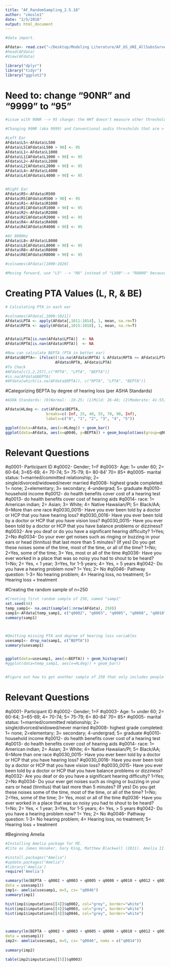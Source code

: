 ```yaml
---
title: "AF_RandomSampling_2.5.18"
author: "cmosle1"
date: "2/5/2018"
output: html_document
---
```


```r
#data import. 

AFdata<- read.csv("~/Desktop/Modeling Literature/AF_US_UNI_AllSubsSurvey+Audio_2.20.18.csv", header=T, na.strings="#NULL!")
#head(AFdata)
#View(AFdata)

library("dplyr")
library("tidyr")
library("ggplot2")


```

# Need to: change "90NR" and "9999" to "95"
```r

#issue with 90NR --> 95 change: the HHT doesn't measure other thresholds if 90NR at 1000Hz (first threshold tested). Should we set all thresholds to 95 or leave them missing? ---> SOLUTION: SET ALL >90 to 95

#Changing 90NR (aka 9999) and Conventional audio thresholds that are > 90 to 95

#Left Ear
AFdata$L5<-AFdata$L500
AFdata$L5[AFdata$L500 > 90] <- 95
AFdata$L1<-AFdata$L1000
AFdata$L1[AFdata$L1000 > 90] <- 95
AFdata$L2<-AFdata$L2000
AFdata$L2[AFdata$L2000 > 90] <- 95
AFdata$L4<-AFdata$L4000
AFdata$L4[AFdata$L4000 > 90] <- 95


#Right Ear
AFdata$R5<-AFdata$R500
AFdata$R5[AFdata$R500 > 90] <- 95
AFdata$R1<-AFdata$R1000
AFdata$R1[AFdata$R1000 > 90] <- 95
AFdata$R2<-AFdata$R2000
AFdata$R2[AFdata$R2000 > 90] <- 95
AFdata$R4<-AFdata$R4000
AFdata$R4[AFdata$R4000 > 90] <- 95

#At 8000Hz
AFdata$L8<-AFdata$L8000
AFdata$L8[AFdata$L8000 > 90] <- 95
AFdata$R8<-AFdata$R8000
AFdata$R8[AFdata$R8000 > 90] <- 95

#colnames(AFdata)[1000:1020]

#Moving forward, use "L5" --> "R8" instead of "L500"--> "R8000" because the new variables have the 95dB cutoff and 90NR replacements.

```


# Creating PTA Values (L, R, & BE)
```r
# Calculating PTA in each ear

#colnames(AFdata[,1000:1021])
AFdata$LPTA <- apply(AFdata[,1011:1014], 1, mean, na.rm=T)
AFdata$RPTA <- apply(AFdata[,1015:1018], 1, mean, na.rm=T)


AFdata$LPTA[is.nan(AFdata$LPTA)]  <- NA
AFdata$RPTA[is.nan(AFdata$RPTA)]  <- NA

#Now can calculate BEPTA (PTA in better ear)
AFdata$BEPTA<- ifelse((!is.na(AFdata$RPTA) & AFdata$RPTA <= AFdata$LPTA) | is.na(AFdata$LPTA),
                      AFdata$RPTA, AFdata$LPTA)
#To Check
#AFdata[c(1,2,257),c("RPTA", "LPTA", "BEPTA")] 
#is.na(AFdata$BEPTA)
#AFdata[which(is.na(AFdata$RPTA)), c("RPTA", "LPTA", "BEPTA")]

```


#Categorizing BEPTA by degree of hearing loss (per ASHA Standards)
```r
#ASHA Standards: (0)Normal: -10-25; (1)Mild: 26-40; (2)Moderate: 41-55; (3)Moderately-Severe: 56-70; (4)Severe: 71-90; (5)Profound: >90

AFdata$HLdeg <- cut(AFdata$BEPTA,
                  breaks=c(-Inf, 25, 40, 55, 70, 90, Inf),
                  labels=c("0", "1", "2", "3", "4", "5"))

ggplot(data=AFdata, aes(x=HLdeg)) + geom_bar()
ggplot(data=AFdata, aes(x=q0046, y=BEPTA)) + geom_boxplot(aes(group=q0046)) + labs(title="Hearing loss by pathway", x="q0046", y="PTA in Better Hearing Ear")

```



# Relevant Questions
 #q0001- Participant ID
 #q0002- Gender; 1=F
 #q0003- Age: 1= under 60; 2= 60-64; 3=65-69; 4= 70-74; 5= 75-79; 6= 80-84' 70= 85+
 #q0005- marital status: 1=married/committed relationship; 2= single/divorced/widowed/never married
 #q0008- highest grade completed: 1= none; 2=elementary; 3= secondary; 4-undergrad; 5= graduate
 #q0010- household income
 #q0012- do health benefits cover cost of a hearing test
 #q0013- do health benefits cover cost of hearing aids
 #q0014- race: 1= American indian; 2= Asian; 3= White; 4= Native Hawaiian/PI; 5= Black/AA; 6=More than               one race
 #q0030_0015- Have you ever been told by a doctor or HCP that you have hearing loss?
 #q0030_0016- Have you ever been told by a doctor or HCP that you have vision loss? 
 #q0030_0015- Have you ever been told by a doctor or HCP that you have balance problems or dizziness?
 #q0032- Are you deaf or do you have a significant hearing difficulty? 1=Yes; 2=No
 #q0034- Do your ever get noises such as ringing or buzzing in your ears or head (tinnitus) that last         more than 5 minutes? (If yes) Do you get these noises some of the time, most of the time, or         all of the time? 1=No; 2=Yes, some of the time; 3= Yes, most or all of the time
 #q0036- Have you ever worked in a place that was so noisy you had to shout to be heard? 1=No; 2= Yes,         < 1 year; 3=Yes, for 1-5 years; 4= Yes, > 5 years
 #q0042- Do you have a hearing problem now? 1= Yes; 2= No
 #q0046- Pathway question: 1-3= No hearing problem; 4= Hearing loss, no treatment; 5= Hearing loss + treatment
 
 
 
#Creating the random sample of n=250 
```r
#Creating first random sample of 250, named "samp1"
set.seed(44)
temp_samp1<- na.omit(sample(1:nrow(AFdata), 250))
samp1<-AFdata[temp_samp1, c("q0002", "q0003", "q0005", "q0008", "q0010", "q0012", "q0013", "q0014", "q0032", "q0034", "q0036", "q0042", "q0046", "BEPTA")]
summary(samp1)



#Omitting missing PTA and degree of hearing loss variables
usesamp1<- drop_na(samp1, c("BEPTA"))
summary(usesamp1)


ggplot(data=usesamp1, aes(x=BEPTA)) + geom_histogram()
#ggplot(data=temp_samp1, aes(x=HLdeg)) + geom_bar()


#Figure out how to get another sample of 250 that only includes people not in this one to compare
```


# Relevant Questions
 #q0001- Participant ID
 #q0002- Gender; 1=F
 #q0003- Age: 1= under 60; 2= 60-64; 3=65-69; 4= 70-74; 5= 75-79; 6= 80-84' 70= 85+
 #q0005- marital status: 1=married/committed relationship; 2= single/divorced/widowed/never married
 #q0008- highest grade completed: 1= none; 2=elementary; 3= secondary; 4-undergrad; 5= graduate
 #q0010- household income
 #q0012- do health benefits cover cost of a hearing test
 #q0013- do health benefits cover cost of hearing aids
 #q0014- race: 1= American indian; 2= Asian; 3= White; 4= Native Hawaiian/PI; 5= Black/AA; 6=More than               one race
 #q0030_0015- Have you ever been told by a doctor or HCP that you have hearing loss?
 #q0030_0016- Have you ever been told by a doctor or HCP that you have vision loss? 
 #q0030_0015- Have you ever been told by a doctor or HCP that you have balance problems or dizziness?
 #q0032- Are you deaf or do you have a significant hearing difficulty? 1=Yes; 2=No
 #q0034- Do your ever get noises such as ringing or buzzing in your ears or head (tinnitus) that last         more than 5 minutes? (If yes) Do you get these noises some of the time, most of the time, or         all of the time? 1=No; 2=Yes, some of the time; 3= Yes, most or all of the time
 #q0036- Have you ever worked in a place that was so noisy you had to shout to be heard? 1=No; 2= Yes,         < 1 year; 3=Yes, for 1-5 years; 4= Yes, > 5 years
 #q0042- Do you have a hearing problem now? 1= Yes; 2= No
 #q0046- Pathway question: 1-3= No hearing problem; 4= Hearing loss, no treatment; 5= Hearing loss + treatment



#Beginning Amelia
```r
#Installing Amelia package for MI. 
#Cite as James Honaker, Gary King, Matthew Blackwell (2011). Amelia II: A Program for Missing Data. Journal of Statistical Software, 45(7), 1-47. URL http://www.jstatsoft.org/v45/i07/.

#install.packages("Amelia")
#update.packages("Amelia")
#library('Amelia')
require('Amelia')

summary(lm(BEPTA ~ q0002 + q0003 + q0005 + q0008 + q0010 + q0012 + q0013 + q0014 + q0032 + q0034 + q0036 + q0042 + q0046,
data = usesamp1))
imp1<- amelia(usesamp1, m=5, cs= "q0046")
summary(imp1)

hist(imp1$imputations[[4]]$q0002, col="grey", border="white")
hist(imp1$imputations[[4]]$q0003, col="grey", border="white")
hist(imp1$imputations[[4]]$q0046, col="grey", border="white")



summary(lm(BEPTA ~ q0002 + q0003 + q0005 + q0008 + q0010 + q0012 + q0013 + q0014 + q0032 + q0034 + q0036 + q0042 + q0046,
data = usesamp1))
imp2<- amelia(usesamp1, m=5, cs= "q0046", noms = c("q0014"))
              
summary(imp2)

table(imp2$imputations[[5]]$q0003)


```





